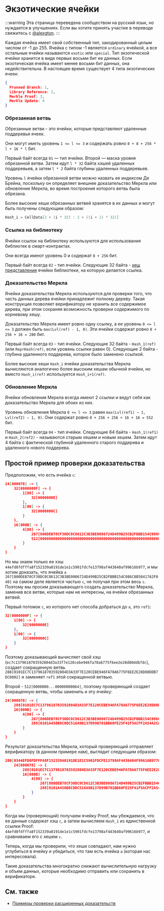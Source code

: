 # Экзотические ячейки

:::warning
Эта страница переведена сообществом на русский язык, но нуждается в улучшениях. Если вы хотите принять участие в переводе свяжитесь с [@alexgton](https://t.me/alexgton).
:::

Каждая ячейка имеет свой собственный тип, закодированный целым числом от -1 до 255.
Ячейка с типом -1 является `ordinary` ячейкой, а все остальные ячейки называются `exotic` или `special`.
Тип экзотической ячейки хранится в виде первых восьми бит ее данных. Если экзотическая ячейка имеет менее восьми бит данных, она недействительна.
В настоящее время существует 4 типа экзотических ячеек:

```json
{
  Prunned Branch: 1,
  Library Reference: 2,
  Merkle Proof: 3,
  Merkle Update: 4
}
```

### Обрезанная ветвь

Обрезанные ветви - это ячейки, которые представляют удаленные поддеревья ячеек.

Они могут иметь уровень `1 <= l <= 3` и содержать ровно `8 + 8 + 256 * l + 16 * l` бит.

Первый байт всегда `01` — тип ячейки. Второй — маска уровня обрезанной ветви. Затем идут `l * 32` байта хэшей удаленных поддеревьев, а затем `l * 2` байта глубины удаленных поддеревьев.

Уровень `l` ячейки обрезанной ветви можно назвать ее индексом Де Брейна, поскольку он определяет внешнее доказательство Меркла или обновление Меркла, во время построения которого ветвь была обрезана.

Более высокие хеши обрезанных ветвей хранятся в их данных и могут быть получены следующим образом:

```cpp
Hash_i = CellData[2 + (i * 32) : 2 + ((i + 1) * 32)]
```

### Ссылка на библиотеку

Ячейки ссылок на библиотеку используются для использования библиотек в смарт-контрактах.

Они всегда имеют уровень 0 и содержат `8 + 256` бит.

Первый байт всегда `02` - тип ячейки. Следующие 32 байта - [хеш представления](/v3/documentation/data-formats/tlb/cell-boc#standard-cell-representation-hash-calculation) ячейки библиотеки, на которую делается ссылка.

### Доказательство Меркла

Ячейки доказательства Меркла используются для проверки того, что часть данных дерева ячейки принадлежит полному дереву. Такая конструкция позволяет верификатору не хранить все содержимое дерева, при этом сохраняя возможность проверки содержимого по корневому хешу.

Доказательство Меркла имеет ровно одну ссылку, а ее уровень `0 <= l <= 3` должен быть `max(Lvl(ref) - 1, 0)`. Эти ячейки содержат ровно `8 + 256 + 16 = 280` бит.

Первый байт всегда `03` - тип ячейки. Следующие 32 байта - `Hash_1(ref)` (или `ReprHash(ref)`, если уровень ссылки равен 0). Следующие 2 байта - глубина удаленного поддерева, которое было заменено ссылкой.

Более высокие хеши `Hash_i` ячейки доказательства Меркла вычисляются аналогично более высоким хешам обычной ячейки, но вместо `Hash_i(ref)` используется `Hash_i+1(ref)`.

### Обновление Меркла

Ячейки обновления Меркла всегда имеют 2 ссылки и ведут себя как доказательство Меркла для обоих из них.

Уровень обновления Меркла `0 <= l <= 3` равен `max(Lvl(ref1) − 1, Lvl(ref2) − 1, 0)`. Они содержат ровно `8 + 256 + 256 + 16 + 16 = 552` бит.

Первый байт всегда `04` - тип ячейки. Следующие 64 байта - `Hash_1(ref1)` и `Hash_2(ref2)` - называются старым хешем и новым хешем. Затем идут 4 байта с фактической глубиной удаленного старого поддерева и удаленного нового поддерева.

## Простой пример проверки доказательства

Предположим, что есть ячейка `c`:

```json
24[000078] -> {
	32[0000000F] -> {
		1[80] -> {
			32[0000000E]
		},
		1[00] -> {
			32[0000000C]
		}
	},
	16[000B] -> {
		4[80] -> {
			267[800DEB78CF30DC0C8612C3B3BE0086724D499B25CB2FBBB154C086C8B58417A2F040],
			512[00000000000000000000000000000000000000000000000000000000000000000000000000000000000000000000000000000000000000000000000000000064]
		}
	}
}
```

Но мы знаем только ее хэш `44efd0fdfffa8f152339a0191de1e1c5901fdcfe13798af443640af99616b977`, и мы хотим доказать, что ячейка `a` `267[800DEB78CF30DC0C8612C3B3BE0086724D499B25CB2FBBB154C086C8B58417A2F040]` на самом деле является частью `c`, не получая при этом весь `c`.
Поэтому мы просим доказывающего создать доказательство Меркла, заменив все ветви, которые нам не интересны, на ячейки обрезанных ветвей.

Первый потомок `c`, из которого нет способа добраться до `a`, это `ref1`:

```json
32[0000000F] -> {
	1[80] -> {
		32[0000000E]
	},
	1[00] -> {
		32[0000000C]
	}
}
```

Поэтому доказывающий вычисляет свой хэш (`ec7c1379618703592804d3a33f7e120cebe946fa78a6775f6ee2e28d80ddb7dc`), создает сокращенную ветвь `288[0101EC7C1379618703592804D3A33F7E120CEBE946FA78A6775F6EE2E28D80DDB7DC0002]` и заменяет `ref1` этой сокращенной ветвью.

Второй - `512[0000000...00000000064]`, поэтому проверяющий создает сокращенную ветвь, чтобы заменить и эту ячейку:

```json
24[000078] -> {
	288[0101EC7C1379618703592804D3A33F7E120CEBE946FA78A6775F6EE2E28D80DDB7DC0002],
	16[000B] -> {
		4[80] -> {
			267[800DEB78CF30DC0C8612C3B3BE0086724D499B25CB2FBBB154C086C8B58417A2F040],
			288[0101A458B8C0DC516A9B137D99B701BB60FE25F41F5ACFF2A54A2CA4936688880E640000]
		}
	}
}
```

Результат доказательства Меркла, который проверяющий отправляет верификатору (в данном примере нам), выглядит следующим образом:

```json
280[0344EFD0FDFFFA8F152339A0191DE1E1C5901FDCFE13798AF443640AF99616B9770003] -> {
	24[000078] -> {
		288[0101EC7C1379618703592804D3A33F7E120CEBE946FA78A6775F6EE2E28D80DDB7DC0002],
		16[000B] -> {
			4[80] -> {
				267[800DEB78CF30DC0C8612C3B3BE0086724D499B25CB2FBBB154C086C8B58417A2F040],
				288[0101A458B8C0DC516A9B137D99B701BB60FE25F41F5ACFF2A54A2CA4936688880E640000]
			}
		}
	}
}
```

Когда мы (проверяющий) получаем ячейку Proof, мы убеждаемся, что ее данные содержат хэш `c`, а затем вычисляем `Hash_1` из единственной ссылки Proof: `44efd0fdfffa8f152339a0191de1e1c5901fdcfe13798af443640af99616b977`, и сравниваем его с хешем `c`.

Теперь, когда мы проверили, что хеши совпадают, нам нужно углубиться в ячейку и убедиться, что там есть ячейка `a` (которая нас интересовала).

Такие доказательства многократно снижают вычислительную нагрузку и объем данных, которые необходимо отправить или сохранить в верификаторе.

## См. также

- [Примеры проверки расширенных доказательств](/v3/documentation/data-formats/tlb/proofs)
